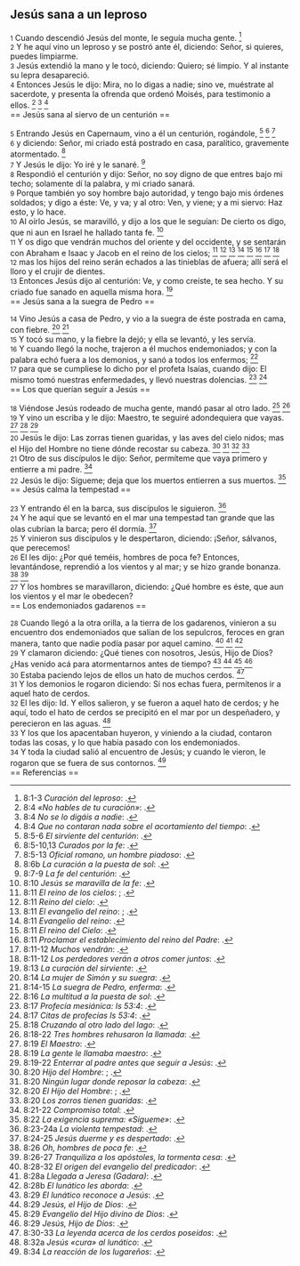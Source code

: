 == Jesús sana a un leproso ==

{{anchor|1}} <small>1</small> Cuando descendió Jesús del monte, le seguía mucha gente. <ref>8:1-3 ''Curación del leproso'': {{lib|LU|146|4|3}}.</ref><br>
{{anchor|2}} <small>2</small> Y he aquí vino un leproso y se postró ante él, diciendo: Señor, si quieres, puedes limpiarme.<br>
{{anchor|3}} <small>3</small> Jesús extendió la mano y le tocó, diciendo: Quiero; sé limpio. Y al instante su lepra desapareció.<br>
{{anchor|4}} <small>4</small> Entonces Jesús le dijo: Mira, no lo digas a nadie; sino ve, muéstrate al sacerdote, y presenta la ofrenda que ordenó Moisés, para testimonio a ellos. <ref>8:4 ''«No hables de tu curación»'': {{lib|LU|146|4|4}}.</ref> <ref>8:4 ''No se lo digáis a nadie'': {{lib|LU|149|1|2}}.</ref> <ref>8:4 ''Que no contaran nada sobre el acortamiento del tiempo'': {{lib|LU|136|8|1}}.</ref><br>
== Jesús sana al siervo de un centurión ==

{{anchor|5}} <small>5</small> Entrando Jesús en Capernaum, vino a él un centurión, rogándole, <ref>8:5-6 ''El sirviente del centurión'': {{lib|LU|147|1|1}}.</ref> <ref>8:5-10,13 ''Curados por la fe'': {{lib|LU|175|1|1}}.</ref> <ref>8:5-13 ''Oficial romano, un hombre piadoso'': {{lib|LU|129|1|7}}.</ref><br>
{{anchor|6}} <small>6</small> y diciendo: Señor, mi criado está postrado en casa, paralítico, gravemente atormentado. <ref>8:6b ''La curación a la puesta de sol'': {{lib|LU|145|3|10}}.</ref><br>
{{anchor|7}} <small>7</small> Y Jesús le dijo: Yo iré y le sanaré. <ref>8:7-9 ''La fe del centurión'': {{lib|LU|147|1|2}}.</ref><br>
{{anchor|8}} <small>8</small> Respondió el centurión y dijo: Señor, no soy digno de que entres bajo mi techo; solamente dí la palabra, y mi criado sanará.<br>
{{anchor|9}} <small>9</small> Porque también yo soy hombre bajo autoridad, y tengo bajo mis órdenes soldados; y digo a éste: Ve, y va; y al otro: Ven, y viene; y a mi siervo: Haz esto, y lo hace.<br>
{{anchor|10}} <small>10</small> Al oírlo Jesús, se maravilló, y dijo a los que le seguían: De cierto os digo, que ni aun en Israel he hallado tanta fe. <ref>8:10 ''Jesús se maravilla de la fe'': {{lib|LU|147|1|3}}.</ref><br>
{{anchor|11}} <small>11</small> Y os digo que vendrán muchos del oriente y del occidente, y se sentarán con Abraham e Isaac y Jacob en el reino de los cielos; <ref>8:11 ''El reino de los cielos'': {{lib|LU|169|4|6}}; {{lib|LU|171|0|1}}.</ref> <ref>8:11 ''Reino del cielo'': {{lib|LU|34|6|13}}.</ref> <ref>8:11 ''El evangelio del reino'': {{lib|LU|143|1|5}}; {{lib|LU|190|5|4}}.</ref> <ref>8:11 ''Evangelio del reino'': {{lib|LU|193|0|4}}.</ref> <ref>8:11 ''El reino del Cielo'': {{lib|LU|153|2|4}}.</ref> <ref>8:11 ''Proclamar el establecimiento del reino del Padre'': {{lib|LU|137|8|6}}.</ref> <ref>8:11-12 ''Muchos vendrán'': {{lib|LU|140|1|2}}.</ref> <ref>8:11-12 ''Los perdedores verán a otros comer juntos'': {{lib|LU|166|3|5}}.</ref><br>
{{anchor|12}} <small>12</small> mas los hijos del reino serán echados a las tinieblas de afuera; allí será el lloro y el crujir de dientes.<br>
{{anchor|13}} <small>13</small> Entonces Jesús dijo al centurión: Ve, y como creíste, te sea hecho. Y su criado fue sanado en aquella misma hora. <ref>8:13 ''La curación del sirviente'': {{lib|LU|147|1|3}}.</ref><br>
== Jesús sana a la suegra de Pedro ==

{{anchor|14}} <small>14</small> Vino Jesús a casa de Pedro, y vio a la suegra de éste postrada en cama, con fiebre. <ref>8:14 ''La mujer de Simón y su suegra'': {{lib|LU|139|2|1}}.</ref> <ref>8:14-15 ''La suegra de Pedro, enferma'': {{lib|LU|145|2|15}}.</ref><br>
{{anchor|15}} <small>15</small> Y tocó su mano, y la fiebre la dejó; y ella se levantó, y les servía.<br>
{{anchor|16}} <small>16</small> Y cuando llegó la noche, trajeron a él muchos endemoniados; y con la palabra echó fuera a los demonios, y sanó a todos los enfermos; <ref>8:16 ''La multitud a la puesta de sol'': {{lib|LU|145|3|2}}.</ref><br>
{{anchor|17}} <small>17</small> para que se cumpliese lo dicho por el profeta Isaías, cuando dijo: El mismo tomó nuestras enfermedades, y llevó nuestras dolencias. <ref>8:17 ''Profecía mesiánica: Is 53:4'': {{lib|LU|122|4|4}}.</ref> <ref>8:17 ''Citas de profecías Is 53:4'': {{lib|LU|121|8|4}}.</ref><br>
== Los que querían seguir a Jesús ==

{{anchor|18}} <small>18</small> Viéndose Jesús rodeado de mucha gente, mandó pasar al otro lado. <ref>8:18 ''Cruzando al otro lado del lago'': {{lib|LU|151|5|1}}.</ref> <ref>8:18-22 ''Tres hombres rehusaron la llamada'': {{lib|LU|149|2|12}}.</ref><br>
{{anchor|19}} <small>19</small> Y vino un escriba y le dijo: Maestro, te seguiré adondequiera que vayas. <ref>8:19 ''El Maestro'': {{lib|LU|129|1|11}}.</ref> <ref>8:19 ''La gente le llamaba maestro'': {{lib|LU|149|2|12}}.</ref> <ref>8:19-22 ''Enterrar al padre antes que seguir a Jesús'': {{lib|LU|163|2|2}}.</ref><br>
{{anchor|20}} <small>20</small> Jesús le dijo: Las zorras tienen guaridas, y las aves del cielo nidos; mas el Hijo del Hombre no tiene dónde recostar su cabeza. <ref>8:20 ''Hijo del Hombre'': {{lib|LU|126|3|6}}; {{lib|LU|128|1|2}}.</ref> <ref>8:20 ''Ningún lugar donde reposar la cabeza'': {{lib|LU|154|7|2}}.</ref> <ref>8:20 ''El Hijo del Hombre'': {{lib|LU|135|5|7}}; {{lib|LU|136|1|1}}.</ref> <ref>8:20 ''Los zorros tienen guaridas'': {{lib|LU|157|6|12}}.</ref><br>
{{anchor|21}} <small>21</small> Otro de sus discípulos le dijo: Señor, permíteme que vaya primero y entierre a mi padre. <ref>8:21-22 ''Compromiso total'': {{lib|LU|171|2|4}}.</ref><br>
{{anchor|22}} <small>22</small> Jesús le dijo: Sígueme; deja que los muertos entierren a sus muertos. <ref>8:22 ''La exigencia suprema: «Sígueme»'': {{lib|LU|196|0|13}}.</ref><br>
== Jesús calma la tempestad ==

{{anchor|23}} <small>23</small> Y entrando él en la barca, sus discípulos le siguieron. <ref>8:23-24a ''La violenta tempestad'': {{lib|LU|151|5|2}}.</ref><br>
{{anchor|24}} <small>24</small> Y he aquí que se levantó en el mar una tempestad tan grande que las olas cubrían la barca; pero él dormía. <ref>8:24-25 ''Jesús duerme y es despertado'': {{lib|LU|151|5|4}}.</ref><br>
{{anchor|25}} <small>25</small> Y vinieron sus discípulos y le despertaron, diciendo: ¡Señor, sálvanos, que perecemos!<br>
{{anchor|26}} <small>26</small> El les dijo: ¿Por qué teméis, hombres de poca fe? Entonces, levantándose, reprendió a los vientos y al mar; y se hizo grande bonanza. <ref>8:26 ''Oh, hombres de poca fe'': {{lib|LU|165|5|3}}.</ref> <ref>8:26-27 ''Tranquiliza a los apóstoles, la tormenta cesa'': {{lib|LU|151|5|5}}.</ref><br>
{{anchor|27}} <small>27</small> Y los hombres se maravillaron, diciendo: ¿Qué hombre es éste, que aun los vientos y el mar le obedecen?<br>
== Los endemoniados gadarenos ==

{{anchor|28}} <small>28</small> Cuando llegó a la otra orilla, a la tierra de los gadarenos, vinieron a su encuentro dos endemoniados que salían de los sepulcros, feroces en gran manera, tanto que nadie podía pasar por aquel camino. <ref>8:28-32 ''El origen del evangelio del predicador'': {{lib|LU|159|2|4}}.</ref> <ref>8:28a ''Llegada a Jeresa (Gadara)'': {{lib|LU|151|6|1}}.</ref> <ref>8:28b ''El lunático les aborda'': {{lib|LU|151|6|2}}.</ref><br>
{{anchor|29}} <small>29</small> Y clamaron diciendo: ¿Qué tienes con nosotros, Jesús, Hijo de Dios? ¿Has venido acá para atormentarnos antes de tiempo? <ref>8:29 ''El lunático reconoce a Jesús'': {{lib|LU|151|6|4}}.</ref> <ref>8:29 ''Jesús, el Hijo de Dios'': {{lib|LU|157|5|1}}.</ref> <ref>8:29 ''Evangelio del Hijo divino de Dios'': {{lib|LU|141|3|5}}.</ref> <ref>8:29 ''Jesús, Hijo de Dios'': {{lib|LU|136|1|1}}.</ref><br>
{{anchor|30}} <small>30</small> Estaba paciendo lejos de ellos un hato de muchos cerdos. <ref>8:30-33 ''La leyenda acerca de los cerdos poseídos'': {{lib|LU|151|6|6}}.</ref><br>
{{anchor|31}} <small>31</small> Y los demonios le rogaron diciendo: Si nos echas fuera, permítenos ir a aquel hato de cerdos.<br>
{{anchor|32}} <small>32</small> El les dijo: Id. Y ellos salieron, y se fueron a aquel hato de cerdos; y he aquí, todo el hato de cerdos se precipitó en el mar por un despeñadero, y perecieron en las aguas. <ref>8:32a ''Jesús «cura» al lunático'': {{lib|LU|151|6|5}}.</ref><br>
{{anchor|33}} <small>33</small> Y los que los apacentaban huyeron, y viniendo a la ciudad, contaron todas las cosas, y lo que había pasado con los endemoniados.<br>
{{anchor|34}} <small>34</small> Y toda la ciudad salió al encuentro de Jesús; y cuando le vieron, le rogaron que se fuera de sus contornos. <ref>8:34 ''La reacción de los lugareños'': {{lib|LU|151|6|7}}.</ref><br>
== Referencias ==

<references />
